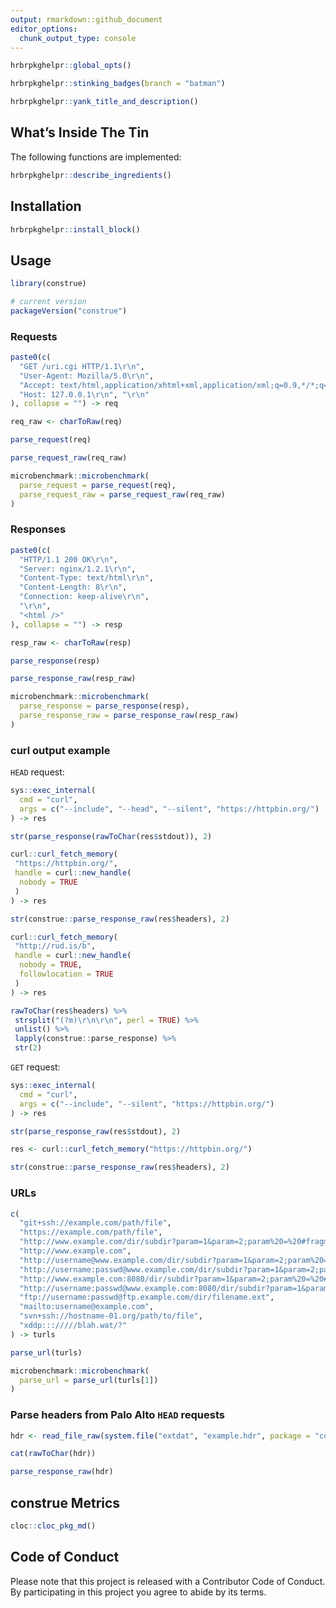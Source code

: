 ```yaml
---
output: rmarkdown::github_document
editor_options: 
  chunk_output_type: console
---
```

```r
hrbrpkghelpr::global_opts()
```

```r
hrbrpkghelpr::stinking_badges(branch = "batman")
```

```r
hrbrpkghelpr::yank_title_and_description()
```

## What's Inside The Tin

The following functions are implemented:

```r
hrbrpkghelpr::describe_ingredients()
```

## Installation

```r
hrbrpkghelpr::install_block()
```

## Usage

```r
library(construe)

# current version
packageVersion("construe")

```

### Requests

```r
paste0(c(
  "GET /uri.cgi HTTP/1.1\r\n",
  "User-Agent: Mozilla/5.0\r\n",
  "Accept: text/html,application/xhtml+xml,application/xml;q=0.9,*/*;q=0.8\r\n",
  "Host: 127.0.0.1\r\n", "\r\n"
), collapse = "") -> req

req_raw <- charToRaw(req)

parse_request(req)

parse_request_raw(req_raw)

microbenchmark::microbenchmark(
  parse_request = parse_request(req),
  parse_request_raw = parse_request_raw(req_raw)
)
```


### Responses

```r
paste0(c(
  "HTTP/1.1 200 OK\r\n",
  "Server: nginx/1.2.1\r\n",
  "Content-Type: text/html\r\n",
  "Content-Length: 8\r\n",
  "Connection: keep-alive\r\n",
  "\r\n",
  "<html />"
), collapse = "") -> resp

resp_raw <- charToRaw(resp)

parse_response(resp)

parse_response_raw(resp_raw)

microbenchmark::microbenchmark(
  parse_response = parse_response(resp),
  parse_response_raw = parse_response_raw(resp_raw)
)
```

### curl output example

`HEAD` request:

```r
sys::exec_internal(
  cmd = "curl", 
  args = c("--include", "--head", "--silent", "https://httpbin.org/")
) -> res

str(parse_response(rawToChar(res$stdout)), 2)

curl::curl_fetch_memory(
 "https://httpbin.org/",
 handle = curl::new_handle(
  nobody = TRUE
 )
) -> res

str(construe::parse_response_raw(res$headers), 2)

curl::curl_fetch_memory(
 "http://rud.is/b",
 handle = curl::new_handle(
  nobody = TRUE,
  followlocation = TRUE
 )
) -> res

rawToChar(res$headers) %>% 
 strsplit("(?m)\r\n\r\n", perl = TRUE) %>% 
 unlist() %>% 
 lapply(construe::parse_response) %>% 
 str(2)
```

`GET` request:

```r
sys::exec_internal(
  cmd = "curl", 
  args = c("--include", "--silent", "https://httpbin.org/")
) -> res

str(parse_response_raw(res$stdout), 2)

res <- curl::curl_fetch_memory("https://httpbin.org/")

str(construe::parse_response_raw(res$headers), 2)
```

### URLs

```r
c(
  "git+ssh://example.com/path/file",
  "https://example.com/path/file",
  "http://www.example.com/dir/subdir?param=1&param=2;param%20=%20#fragment",
  "http://www.example.com",
  "http://username@www.example.com/dir/subdir?param=1&param=2;param%20=%20#fragment",
  "http://username:passwd@www.example.com/dir/subdir?param=1&param=2;param%20=%20#fragment",
  "http://www.example.com:8080/dir/subdir?param=1&param=2;param%20=%20#fragment",
  "http://username:passwd@www.example.com:8080/dir/subdir?param=1&param=2;param%20=%20#fragment",
  "ftp://username:passwd@ftp.example.com/dir/filename.ext",
  "mailto:username@example.com",
  "svn+ssh://hostname-01.org/path/to/file",
  "xddp::://///blah.wat/?"
) -> turls

parse_url(turls)

microbenchmark::microbenchmark(
  parse_url = parse_url(turls[1])
)
```

### Parse headers from Palo Alto `HEAD` requests

```r
hdr <- read_file_raw(system.file("extdat", "example.hdr", package = "construe"))

cat(rawToChar(hdr))

parse_response_raw(hdr)
```

## construe Metrics

```r
cloc::cloc_pkg_md()
```

## Code of Conduct

Please note that this project is released with a Contributor Code of Conduct. 
By participating in this project you agree to abide by its terms.
